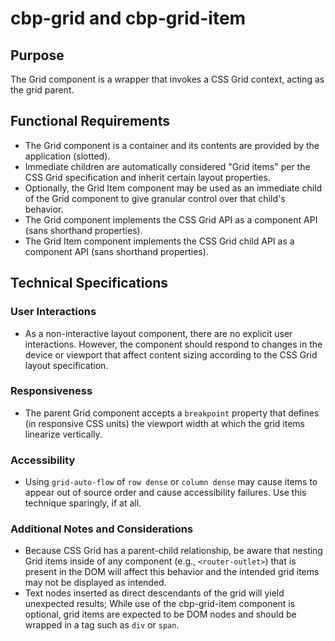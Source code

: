
<Meta title="Components/Grid/Specifications" />

# cbp-grid and cbp-grid-item

## Purpose

The Grid component is a wrapper that invokes a CSS Grid context, acting as the grid parent.

## Functional Requirements

* The Grid component is a container and its contents are provided by the application (slotted).
* Immediate children are automatically considered "Grid items" per the CSS Grid specification and inherit certain layout properties.
* Optionally, the Grid Item component may be used as an immediate child of the Grid component to give granular control over that child's behavior.
* The Grid component implements the CSS Grid API as a component API (sans shorthand properties).
* The Grid Item component implements the CSS Grid child API as a component API (sans shorthand properties).

## Technical Specifications

### User Interactions

* As a non-interactive layout component, there are no explicit user interactions. However, the component should respond to changes in the device or viewport that affect content sizing according to the CSS Grid layout specification.

### Responsiveness

* The parent Grid component accepts a `breakpoint` property that defines (in responsive CSS units) the viewport width at which the grid items linearize vertically.

### Accessibility

* Using `grid-auto-flow` of `row dense` or `column dense` may cause items to appear out of source order and cause accessibility failures. Use this technique sparingly, if at all.

### Additional Notes and Considerations

* Because CSS Grid has a parent-child relationship, be aware that nesting Grid items inside of any component (e.g., `<router-outlet>`) that is present in the DOM will affect this behavior and the intended grid items may not be displayed as intended.
* Text nodes inserted as direct descendants of the grid will yield unexpected results; While use of the cbp-grid-item component is optional, grid items are expected to be DOM nodes and should be wrapped in a tag such as `div` or `span`.

